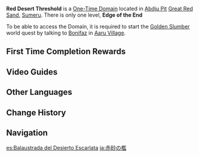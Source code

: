 {{Stub|Guide, enemies}}
{{Domain Infobox
|image        = Domain Red Desert Threshold.png
|type         = One-Time
|description  = Legend has it that were once a prince who was exiled by his father and imprisoned in this jail. The bronze revelation first emerged here in this lonely, forgotten place where there is neither day nor night.
|region       = Sumeru
|subregion    = Great Red Sand
|area         = Land of Lower Setekh
|subarea      = Abdju Pit
|recElements  = Dendro
|recLevel     = WL-Dependent
|requiredAR   = 32
}}
{{Description|The wise once debated wisdom in this corner of the ancient city, outlining the desert king's dream. After the bubble burst, this place became a secret holding cell for prisoners. Today, it has become a hotbed of monsters, but there are also treasures of the past to be found here.}}
'''Red Desert Threshold''' is a [[One-Time Domain]] located in [[Abdju Pit]] [[Great Red Sand]], [[Sumeru]]. There is only one level, '''Edge of the End'''

To be able to access the Domain, it is required to start the [[Golden Slumber]] world quest by talking to [[Bonifaz]] in [[Aaru Village]].
<!--
==Guide==

==Ley Line Disorder==
The following Ley Line Disorder is applied in this domain:
{| class="wikitable"
!Level
!Ley Line Disorder
|-
!align="center" | I
|
|}

==Enemies==
{{Domain Enemies
|subheader1=Wave 1
|enemies1=
|subheader2=Wave 2
|objective2=
|enemies2=
|subheader3=Wave 3
|objective3=
|enemies3=
}}
-->
==First Time Completion Rewards==
{{Card|Primogem|40|show_caption=1}}
{{Card|Adventure EXP|500|show_caption=1}}
{{Card|Mora|40,000|show_caption=1}}
{{Card|Dendro Sigil|5|show_caption=1}}
{{Card|Shadow of the Sand King|1|rarity=4|show_caption=1}}
{{Card|Guide to Admonition|2|show_caption=1}}
{{Card|Hero's Wit|3|show_caption=1}}
{{Card|Mystic Enhancement Ore|5|show_caption=1}}
<!--
==Video Guides==
{{EVT
|video1   = 
|caption1 = 
}}
-->
==Video Guides==
{{EVT
|video1   = https://youtu.be/8I-5c_BucTY
|caption1 = How To Unlock: Red Desert Threshold
}}
==Other Languages==
{{Other Languages
|en      = Red Desert Threshold
|zhs     = 赤沙之槛
|zhs_rm  = Chìshā zhī Kǎn
|zht     = 赤沙之檻
|zht_rm  = Chìshā zhī Kǎn
|zh_tl   = Threshold of the Scarlet Sands
|ja      = 赤砂の檻
|ja_rm   = Akazuna no Ori
|ja_tl   = Red Sand Cage
|ko      = 적색 사막의 문턱
|ko_rm   = Jeoksaek Samak-ui Munteok
|ko_tl   = Red Desert's Threshold
|es      = Balaustrada del Desierto Escarlata
|es_tl   = Balustrade of the Scarlet Desert
|fr      = Seuil des sables écarlates
|fr_tl   = Threshold of the Scarlet Sands
|ru      = Порог красной пустыни
|ru_tl   = Red Desert Threshold
|th      = จุดเริ่มต้นของทรายสีชาด
|th_rm   = 
|th_tl   = 
|vi      = Giới Hạn Cát Đỏ
|vi_tl   = 
|de      = Schwelle roter Sande
|de_tl   = Threshold of Red Sands
|id      = Red Desert Threshold
|pt      = Limite do Deserto Vermelho
|pt_tl   = 
|tr      = Kızıl Çöl Sınırı
|tr_tl   = 
|it      = Confini del deserto rosso
|it_tl   = 
}}

==Change History==
{{Change History|3.1}}

==Navigation==
{{Domain Navbox|Permanent}}

[[es:Balaustrada del Desierto Escarlata]]
[[ja:赤砂の檻]]